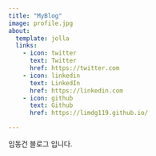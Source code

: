 ```yaml
---
title: "MyBlog"
image: profile.jpg
about:
  template: jolla
  links:
    - icon: twitter
      text: Twitter
      href: https://twitter.com
    - icon: linkedin
      text: LinkedIn
      href: https://linkedin.com
    - icon: github
      text: Github
      href: https://limdg119.github.io/

---
```


\begin{table}
\begin{center}
\begin{tabular}{ccc}
\includegraphics[width=0.5\textwidth ]{profile.jpg}&
\includegraphics[width=0.5\textwidth ]{profile.jpg}&
\includegraphics[width=0.5\textwidth ]{profile.jpg} \\
2a & 2b & 2c
\end{tabular}
\end{center}
\end{table}
임동건 블로그 입니다.
